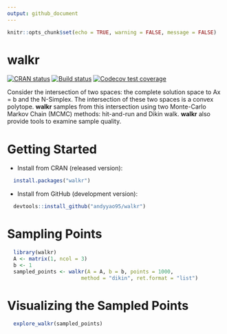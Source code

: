 ```yaml
---
output: github_document
---
```


```r
knitr::opts_chunk$set(echo = TRUE, warning = FALSE, message = FALSE)
```

# walkr

[![CRAN status](https://www.r-pkg.org/badges/version/walkr)](https://cran.r-project.org/package=walkr)
[![Build status](https://travis-ci.org/jeffreyenos/walkr.svg?branch=master)](https://travis-ci.org/jeffreyenos/walkr)
[![Codecov test coverage](https://codecov.io/gh/jeffreyenos/walkr/branch/master/graph/badge.svg)](https://codecov.io/gh/jeffreyenos/walkr?branch=master)

Consider the intersection of two spaces: the complete solution space
to Ax = b and the N-Simplex. The intersection of these two spaces is 
a convex polytope. **walkr** samples from this 
intersection using two Monte-Carlo Markov Chain (MCMC) methods: 
hit-and-run and Dikin walk. **walkr** also provide tools to examine sample 
quality.

# Getting Started

* Install from CRAN (released version):

```r
  install.packages("walkr")
```
  
* Install from GitHub (development version):  

```r
  devtools::install_github("andyyao95/walkr")
```

# Sampling Points  
```r
  library(walkr)  
  A <- matrix(1, ncol = 3)  
  b <- 1    
  sampled_points <- walkr(A = A, b = b, points = 1000, 
                        method = "dikin", ret.format = "list")   
```
# Visualizing the Sampled Points  

```r
  explore_walkr(sampled_points)
```